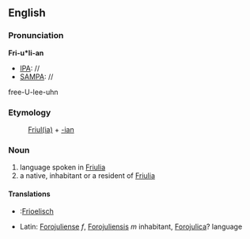 ==English==


===Pronunciation===
'''Fri-u*li-an'''
*[[IPA]]: //
*[[SAMPA]]: //
free-U-lee-uhn

===Etymology===

:[[Friulia|Friul(ia)]] + [[-ian]]

===Noun===

# language spoken in [[Friulia]]
# a native, inhabitant or a resident of [[Friulia]]

====Translations====
*{{nl}}:[[Frioelisch]]
*Latin: [[Forojuliense]] ''f'', [[Forojuliensis]] ''m'' inhabitant, [[Forojulica]]? language